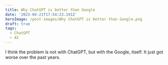 ```yaml
---
title: Why ChatGPT is better than Google
date: '2023-04-21T17:54:23.191Z'
heroImage: /post-images/Why ChatGPT is better than Google.png
draft: true
tags:
  - ChatGPT
  - AI
---
```


I think the problem is not with ChatGPT, but with the Google, itself. It just got worse over the past years.
